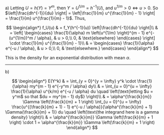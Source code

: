 a) Letting $U = h(Y) = Y^m$, then $Y = U^{1/m} = h^{-1}(U)$, and $u^{1/m} > 0 \Longleftrightarrow u > 0$.
So $\left|\frac{dh^{-1}}{du} \right| = \left|\frac{1}{m} u^{\frac{1}{m} - 1} \right| = \frac{1}{m} u^{\frac{1}{m} - 1}$.
Thus,

$$
\begin{align*}
    f_U(u) & = f_Y(h^{-1}(u)) \left|\frac{dh^{-1}}{du} \right|\\
    & = \left[
    \begin{cases}
        \frac{1}{\alpha} m \left(u^{1/m} \right)^{m - 1} e^{-(u^{1/m})^m / \alpha}, & u > 0,\\
        0, & \text{elsewhere}
    \end{cases} \right] \cdot \frac{1}{m} u^{\frac{1}{m} - 1}\\
    & =
    \begin{cases}
        \frac{1}{\alpha} e^{-u / \alpha}, & u > 0,\\
        0, & \text{elsewhere.}
    \end{cases}
\end{align*}
$$

This is the density for an exponential distribution with mean $\alpha$.

---

b)

$$
\begin{align*}
    E(Y^k) & = \int_{y = 0}^{y = \infty} y^k \cdot \frac{1}{\alpha} my^{m - 1} e^{-y^m / \alpha} dy\\
    & = \int_{u = 0}^{u = \infty} \frac{1}{\alpha} u^{k/m} e^{-u / \alpha} du \quad \left(\text{letting $u = y^m$ so that $du = my^{m - 1} dy$} \right)\\
    & = \alpha^{\frac{k}{m}} \Gamma \left(\frac{k}{m} + 1 \right) \int_{u = 0}^{u = \infty} \frac{u^{(\frac{k}{m} + 1) - 1} e^{-u / \alpha}}{\alpha^{\frac{k}{m} + 1} \Gamma(\frac{k}{m} + 1)} du \quad \left(\text{the integrand here is a gamma density} \right)\\
    & = \alpha^{\frac{k}{m}} \Gamma \left(\frac{k}{m} + 1 \right) \cdot 1 = \alpha^{\frac{k}{m}} \Gamma \left(\frac{k}{m} + 1 \right)
\end{align*}
$$
